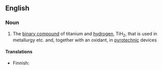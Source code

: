 ==English==

===Noun===
{{wikipedia|Titanium(II) hydride}}
{{en-noun|head=[[titanium]] [[hydride]]|-}}

# {{context|inorganic compound|lang=en}} The [[binary compound]] of titanium and [[hydrogen]], TiH<sub>2</sub>, that is used in metallurgy etc. and, together with an oxidant, in [[pyrotechnic]] devices

====Translations====
{{trans-top|TiH<sub>2</sub>}}
* Finnish: {{t-|fi|titaanihydridi}}
{{trans-mid}}
{{trans-bottom}}